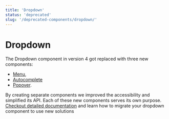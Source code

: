 ```yaml
---
title: 'Dropdown'
status: 'deprecated'
slug: '/deprecated-components/dropdown/'
---
```


# Dropdown

The Dropdown component in version 4 got replaced with three new components:

- [Menu](https://github.com/contentful/forma-36/blob/forma-v4/packages/components/menu/Menu.mdx),
- [Autocomplete](https://github.com/contentful/forma-36/blob/forma-v4/packages/components/autocomplete/Autocomplete.mdx)
- [Popover](https://github.com/contentful/forma-36/blob/forma-v4/packages/components/popover/Popover.mdx).

By creating separate components we improved the accessibility and simplified its API. Each of these new components serves its own purpose.
[Checkout detailed documentation](https://github.com/contentful/forma-36/blob/forma-v4/MIGRATION.md#dropdown) and learn how to migrate your dropdown component to use new solutions
